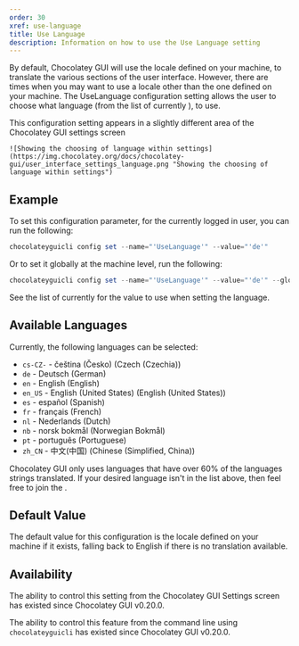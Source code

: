```yaml
---
order: 30
xref: use-language
title: Use Language
description: Information on how to use the Use Language setting
---
```


By default, Chocolatey GUI will use the locale defined on your machine, to translate the various sections of the user
interface.  However, there are times when you may want to use a locale other than the one defined on your machine.  The
UseLanguage configuration setting allows the user to choose what language (from the list of currently <Xref title="available languages" value="use-language" anchor="available-languages" />),
to use.

<Callout type="info">
    This configuration setting appears in a slightly different area of the Chocolatey GUI settings screen
    
    ![Showing the choosing of language within settings](https://img.chocolatey.org/docs/chocolatey-gui/user_interface_settings_language.png "Showing the choosing of language within settings")
</Callout>

## Example

To set this configuration parameter, for the currently logged in user, you can run the following:

```powershell
chocolateyguicli config set --name="'UseLanguage'" --value="'de'"
```

Or to set it globally at the machine level, run the following:

```powershell
chocolateyguicli config set --name="'UseLanguage'" --value="'de'" --global
```

See the list of currently <Xref title="available languages" value="use-language" anchor="available-languages" /> for the value to use when setting
the language.

## Available Languages

Currently, the following languages can be selected:

- `cs-CZ-` - čeština (Česko) (Czech (Czechia))
- `de` - Deutsch (German)
- `en` - English (English)
- `en_US` - English (United States) (English (United States))
- `es` - español (Spanish)
- `fr` - français (French)
- `nl` - Nederlands (Dutch)
- `nb` - norsk bokmål (Norwegian Bokmål)
- `pt` - português (Portuguese)
- `zh_CN` - 中文(中国) (Chinese (Simplified, China))

<Callout type="info">
    Chocolatey GUI only uses languages that have over 60% of the languages strings translated. If your desired language
    isn't in the list above, then feel free to join the <Xref title="localization effort" value="gui-localization" />.
</Callout>

## Default Value

The default value for this configuration is the locale defined on your machine if it exists, falling back to English if there is no translation available.

## Availability

The ability to control this setting from the Chocolatey GUI Settings screen has existed since Chocolatey GUI v0.20.0.

The ability to control this feature from the command line using `chocolateyguicli` has existed since Chocolatey GUI
v0.20.0.